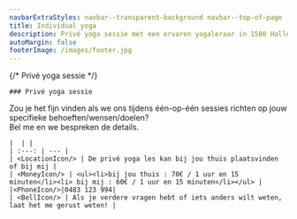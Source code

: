```yaml
---
navbarExtraStyles: navbar--transparent-background navbar--top-of-page
title: Individual yoga
description: Privé yoga sessie met een ervaren yogaleraar in 1500 Halle
autoMargin: false
footerImage: /images/footer.jpg
---
```


<Section className="section--auto-margin pb-5" >
  <ContentWithBackground src="/images/postures/meditation.jpg" className="vh-50 w-100">
    {/* <SectionFooter className="text--light">
      Privé yoga sessie 
    </SectionFooter> */}
  </ContentWithBackground>
  <Content className="w-100">
    
    ### Privé yoga sessie
  Zou je het fijn vinden als we ons tijdens één-op-één sessies richten op jouw specifieke behoeften/wensen/doelen?  
    Bel me en we bespreken de details.

    |  | |
    | :---: | --- |
    | <LocationIcon/> | De privé yoga les kan bij jou thuis plaatsvinden of bij mij | 
    | <MoneyIcon/> | <ul><li>bij jou thuis : 70€ / 1 uur en 15 minuten</li><li> bij mij : 60€ / 1 uur en 15 minuten</li></ul> | 
    |<PhoneIcon/>|0483 123 994|
    | <BellIcon/> | Als je verdere vragen hebt of iets anders wilt weten, laat het me gerust weten! |   
  </Content>
</Section>
